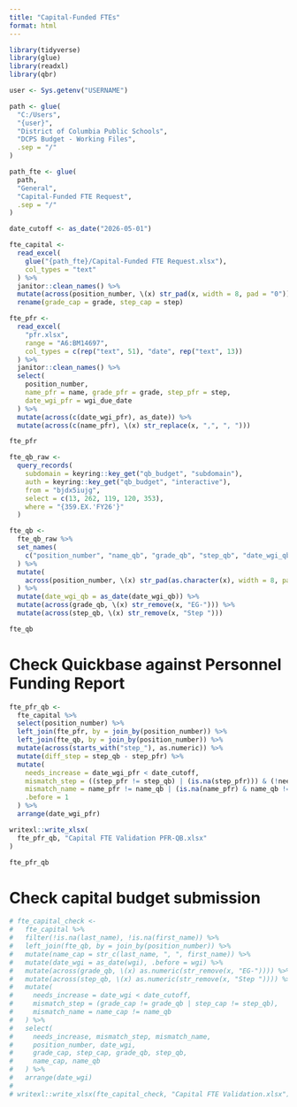 ```yaml
---
title: "Capital-Funded FTEs"
format: html
---
```


```r
library(tidyverse)
library(glue)
library(readxl)
library(qbr)
```

```r
user <- Sys.getenv("USERNAME")

path <- glue(
  "C:/Users",
  "{user}",
  "District of Columbia Public Schools",
  "DCPS Budget - Working Files",
  .sep = "/"
)

path_fte <- glue(
  path,
  "General",
  "Capital-Funded FTE Request",
  .sep = "/"
)
```

```r
date_cutoff <- as_date("2026-05-01")
```

```r
fte_capital <-
  read_excel(
    glue("{path_fte}/Capital-Funded FTE Request.xlsx"),
    col_types = "text"
  ) %>%
  janitor::clean_names() %>%
  mutate(across(position_number, \(x) str_pad(x, width = 8, pad = "0"))) %>%
  rename(grade_cap = grade, step_cap = step)
```

```r
fte_pfr <-
  read_excel(
    "pfr.xlsx",
    range = "A6:BM14697",
    col_types = c(rep("text", 51), "date", rep("text", 13))
  ) %>%
  janitor::clean_names() %>%
  select(
    position_number,
    name_pfr = name, grade_pfr = grade, step_pfr = step,
    date_wgi_pfr = wgi_due_date
  ) %>%
  mutate(across(c(date_wgi_pfr), as_date)) %>%
  mutate(across(c(name_pfr), \(x) str_replace(x, ",", ", ")))

fte_pfr
```

```r
fte_qb_raw <-
  query_records(
    subdomain = keyring::key_get("qb_budget", "subdomain"),
    auth = keyring::key_get("qb_budget", "interactive"),
    from = "bjdx5iujg",
    select = c(13, 262, 119, 120, 353),
    where = "{359.EX.'FY26'}"
  )

fte_qb <-
  fte_qb_raw %>%
  set_names(
    c("position_number", "name_qb", "grade_qb", "step_qb", "date_wgi_qb")
  ) %>%
  mutate(
    across(position_number, \(x) str_pad(as.character(x), width = 8, pad = "0"))
  ) %>%
  mutate(date_wgi_qb = as_date(date_wgi_qb)) %>%
  mutate(across(grade_qb, \(x) str_remove(x, "EG-"))) %>%
  mutate(across(step_qb, \(x) str_remove(x, "Step ")))

fte_qb
```

# Check Quickbase against Personnel Funding Report

```r
fte_pfr_qb <-
  fte_capital %>%
  select(position_number) %>%
  left_join(fte_pfr, by = join_by(position_number)) %>%
  left_join(fte_qb, by = join_by(position_number)) %>%
  mutate(across(starts_with("step_"), as.numeric)) %>%
  mutate(diff_step = step_qb - step_pfr) %>%
  mutate(
    needs_increase = date_wgi_pfr < date_cutoff,
    mismatch_step = ((step_pfr != step_qb) | (is.na(step_pfr))) & (!needs_increase | (diff_step != 1)),
    mismatch_name = name_pfr != name_qb | (is.na(name_pfr) & name_qb != "") | (!is.na(name_pfr) & name_qb == ""),
    .before = 1
  ) %>%
  arrange(date_wgi_pfr)

writexl::write_xlsx(
  fte_pfr_qb, "Capital FTE Validation PFR-QB.xlsx"
)

fte_pfr_qb
```

# Check capital budget submission

```r
# fte_capital_check <-
#   fte_capital %>%
#   filter(!is.na(last_name), !is.na(first_name)) %>%
#   left_join(fte_qb, by = join_by(position_number)) %>%
#   mutate(name_cap = str_c(last_name, ", ", first_name)) %>%
#   mutate(date_wgi = as_date(wgi), .before = wgi) %>%
#   mutate(across(grade_qb, \(x) as.numeric(str_remove(x, "EG-")))) %>%
#   mutate(across(step_qb, \(x) as.numeric(str_remove(x, "Step ")))) %>%
#   mutate(
#     needs_increase = date_wgi < date_cutoff,
#     mismatch_step = (grade_cap != grade_qb | step_cap != step_qb),
#     mismatch_name = name_cap != name_qb
#   ) %>%
#   select(
#     needs_increase, mismatch_step, mismatch_name,
#     position_number, date_wgi,
#     grade_cap, step_cap, grade_qb, step_qb,
#     name_cap, name_qb
#   ) %>%
#   arrange(date_wgi)
#
# writexl::write_xlsx(fte_capital_check, "Capital FTE Validation.xlsx")
```
